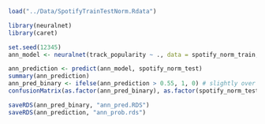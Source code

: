 ```r
load("../Data/SpotifyTrainTestNorm.Rdata")
```

```r
library(neuralnet)
library(caret)
```

```r
set.seed(12345)
ann_model <- neuralnet(track_popularity ~ ., data = spotify_norm_train, lifesign = "full")

ann_prediction <- predict(ann_model, spotify_norm_test)
summary(ann_prediction)
ann_pred_binary <- ifelse(ann_prediction > 0.55, 1, 0) # slightly over median = 0.5426
confusionMatrix(as.factor(ann_pred_binary), as.factor(spotify_norm_test$track_popularity), positive = "1")
```

```r
saveRDS(ann_pred_binary, "ann_pred.RDS")
saveRDS(ann_prediction, "ann_prob.rds")
```

